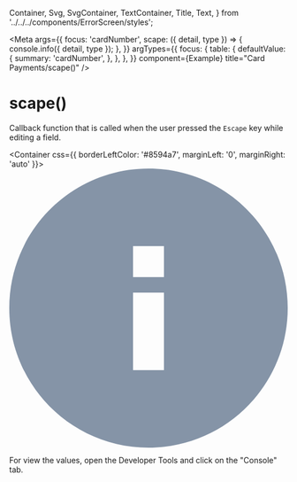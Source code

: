   Container,
  Svg,
  SvgContainer,
  TextContainer,
  Title,
  Text,
} from '../../../components/ErrorScreen/styles';

<Meta
  args={{
    focus: 'cardNumber',
    scape: ({ detail, type }) => {
      console.info({ detail, type });
    },
  }}
  argTypes={{
    focus: {
      table: {
        defaultValue: {
          summary: 'cardNumber',
        },
      },
    },
  }}
  component={Example}
  title="Card Payments/scape()"
/>

# scape()

Callback function that is called when the user pressed the `Escape` key while editing a field.

<Canvas>
  <Story name="BasicExample" story={Example} />
</Canvas>

<Container css={{ borderLeftColor: '#8594a7', marginLeft: '0', marginRight: 'auto' }}>
  <SvgContainer>
    <Svg height={18} viewBox="0 0 18 18" width={18}>
      <path
        d="M9,18 C4.02943725,18 0,13.9705627 0,9 C0,4.02943725 4.02943725,0 9,0 C13.9705627,0 18,4.02943725 18,9 C18,13.9705627 13.9705627,18 9,18 Z M10,13 L10,8 L8,8 L8,13 L10,13 Z M8,5 L8,7 L10,7 L10,5 L8,5 Z"
        fill="#8594a7"
        fillRule="nonzero"
      />
    </Svg>
  </SvgContainer>

  <TextContainer>
    <Title css={{ fontWeight: 600 }}>Note</Title>
    <Text>
      For view the values, open the Developer Tools and click on the "Console" tab.
    </Text>
  </TextContainer>
</Container>
